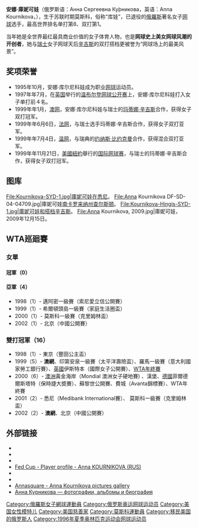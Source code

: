 {{Link style|time=2015-12-13T13:17:20+00:00}}
{{NoteTA
|T=zh-cn:安娜·库尔尼科娃;zh-hk:安娜·古妮高娃;zh-tw:安娜·庫妮可娃
|1=zh-cn:库尔尼科娃;zh-hk:古妮高娃;zh-tw:庫妮可娃
|2=zh-cn:男人装;zh-tw:男人幫;
|G1=Tennis
}}
{{Infobox Tennis player
|playername = 安娜·庫妮可娃<br>А́нна Ку́рникова<br>Anna Kournikova
|照片=Anna Kournikova in WTA tournament (Sydney, 2002).png
|size = 300px
|国籍={{RUS}}
|出生日期={{birth_date_and_age|1981|6|7|mf=y}}
|出生地={{USSR}}[[莫斯科|莫斯科]]
|居住地={{USA}}[[佛羅里達州|佛羅里達州]]
|身高=173cm
|体重=56kg
|持拍手=右手握拍<br>（双手反拍）
|转职业年=1995.10~2001
|单打最高排名=单打：8 <br>（2000年11月20日）<br>双打：1 <br>（1999年11月22日）
|单打冠军头衔=单打：<br>WTA：0<br>ITF：2 <br>双打：<br>WTA：16
|职业战绩=单打：209／129<br>双打：200／71
|奖金= $3,584,662[[美元|美元]]
|澳网最好成绩=单打八强（[[:en:2001_Australian_Open_–_Women's_Singles|2001]]）<br>'''双打冠军（[[:en:1999_Australian_Open_–_Women's_Doubles|1999、2002]]）'''
|法网最好成绩=单打第四轮（[[:en:1998_French_Open_–_Women's_Singles|1998]]、[[:en:1999_French_Open_–_Women's_Singles|1999]]）<br>双打亚军（[[:en:1999_French_Open_–_Women's_Doubles|1999]]）
|温网最好成绩='''单打半決賽'''（[[:en:1997_Wimbledon_Championships_–_Women's_Singles|1997]]）<br>双打半决赛（2000、2002）
|美网最好成绩=单打第四轮（[[:en:1996_US_Open_–_Women's_Singles|1996]]、[[:en:1996_US_Open_–_Women's_Singles|1998]]）<br>双打八强（1996、2002）
|WTA總決賽單打最好成績= 单打半决赛<br>（[[:en:2000_WTA_Tour_Championships_–_Singles|2000]]）<br>双打冠军（[[:en:1999_WTA_Tour_Championships_–_Doubles|1999、2000]]）
|奥运会最好成绩= 单打第一轮（1996）
}}

'''安娜·庫妮可娃'''（俄罗斯语：Анна Сергеевна Ку́рникова，英语：Anna Kournikova，{{bd|1981年|6月7日}}），生于苏联时期莫斯科，俗称“库娃”，已退役的[[俄罗斯|俄羅斯]]著名女子[[网球|网球]]选手，最高世界排名单打第8、双打第1。

当年她是全世界最红最具商业价值的女子体育人物，也是'''网球史上美女网球风潮的开创者'''，她与[[瑞士|瑞士]]女子网球天后[[辛吉斯|辛吉斯]]的双打搭档更被誉为“网球场上的最美风景”。

== 奖项荣誉 ==
*1995年10月，安娜·库尔尼科娃成为职业[[网球|网球]]运动员。
*1997年年7月，在[[英国|英国]]举行的[[温布尔登网球公开赛|温布尔登网球公开赛]]上，安娜·库尔尼科娃打入女子单打前４名。    
*1999年年1月，[[澳网|澳网]]，安娜·库尔尼科娃与瑞士的[[玛蒂娜·辛吉斯|玛蒂娜·辛吉斯]]合作，获得女子双打冠军。
*1999年年6月6日，[[法网|法网]]，与瑞士选手玛蒂娜·辛吉斯合作，获得女子双打亚军。
*1999年年7月4日，[[温网|温网]]，与瑞典的[[約納斯·比約克曼|约纳斯·比约克曼]]合作，获得混合双打亚军。
*1999年年11月21日，[[美國紐約|美國紐約]]舉行的[[國際網球超級聯賽|国际网球赛]]，与瑞士的玛蒂娜·辛吉斯合作，获得女子双打冠军。

== 图库 ==
<gallery>
File:Kournikova-SYD-1.jpg|庫妮可娃在[[悉尼|悉尼]]。
File:Anna Kournikova DF-SD-04-04709.jpg|庫妮可娃[[南卡罗来纳州|南卡罗来纳州]][[查尔斯顿|查尔斯顿]]。
File:Kournikova-Hingis-SYD-1.jpg|庫妮可娃和搭档辛吉斯。
File:Anna Kournikova, 2009.jpg|庫妮可娃，2009年12月15日。
</gallery>

==WTA廵廻賽==

===女單===

====冠軍（0）====

====亞軍（4）====
* 1998（1）- 邁阿密一級賽（索尼愛立信公開賽）
* 1999（1）- 希爾頓頭島一級賽（家庭生活圈盃）
* 2000（1）- 莫斯科一級賽（克里姆林盃）
* 2002（1）- 北京（中國公開賽）

===雙打冠軍（16）===
* 1998（1）- 東京（豐田公主盃）
* 1999（5）-  '''澳網'''、印第安泉一級賽（太平洋壽險盃）、羅馬一級賽（意大利國家勞工銀行賽）、[[英國|英國]]伊斯特本（國際女子公開賽）、[[WTA年終賽|WTA年終賽]]
* 2000（6）- [[澳洲|澳洲]]黃金海岸（Mondial 澳洲女子硬地賽) 、漢堡、[[德國|德國]]菲爾德爾斯塔特（保時捷大奬賽）、蘇黎世公開賽、費城（Avanta錦標賽）、WTA年終賽
* 2001（2）- 悉尼（Medibank International賽）、 莫斯科一級賽（克里姆林盃）
* 2002（2）- '''澳網'''、北京（中國公開賽）

==外部链接 ==
{{Commonscat|Anna Kournikova}}
*{{Official|http://www.kournikova.com/}}
*{{Wta|id=110375}}
*{{ITF Profile|id=20006159}}
*[http://www.fedcup.com/en/players/player/profile.aspx?playerid=20006159 Fed Cup - Player profile - Anna KOURNIKOVA (RUS)] {{Wayback|url=http://www.fedcup.com/en/players/player/profile.aspx?playerid=20006159 |date=20150924111225 }}
*{{imdb name|id=0468045|name=Anna Kournikova}}
*{{Facebook|Kournikova}}
*[http://www.annasquare.com/ Annasquare - Anna Kournikova pictures gallery] {{Wayback|url=http://www.annasquare.com/ |date=20100514092616 }}
*[http://www.jpgs.ru/persons/sportswomen/anna_kurnikova/ Анна Курникова — фотографии, альбомы и биография] {{Wayback|url=http://www.jpgs.ru/persons/sportswomen/anna_kurnikova/ |date=20200806165351 }}
{{男人装百大性感女人}}
{{Authority control}}
{{DEFAULTSORT:Kournikova, Anna}}
[[Category:俄羅斯女子網球運動員|Category:俄羅斯女子網球運動員]]
[[Category:俄罗斯奥运网球运动员|Category:俄罗斯奥运网球运动员]]
[[Category:美国女性模特儿|Category:美国女性模特儿]]
[[Category:美国慈善家|Category:美国慈善家]]
[[Category:莫斯科運動員|Category:莫斯科運動員]]
[[Category:移民美国的俄罗斯人|Category:移民美国的俄罗斯人]]
[[Category:1996年夏季奥林匹克运动会网球运动员|Category:1996年夏季奥林匹克运动会网球运动员]]